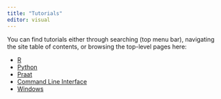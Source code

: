 ```yaml
---
title: "Tutorials"
editor: visual
---
```


You can find tutorials either through searching (top menu bar), navigating the 
site table of contents, or browsing the top-level pages here:

- [R](R/index.md)
- [Python](python/index.md)
- [Praat](praat/index.md)
- [Command Line Interface](cli/index.md)
- [Windows](windows/index.md)